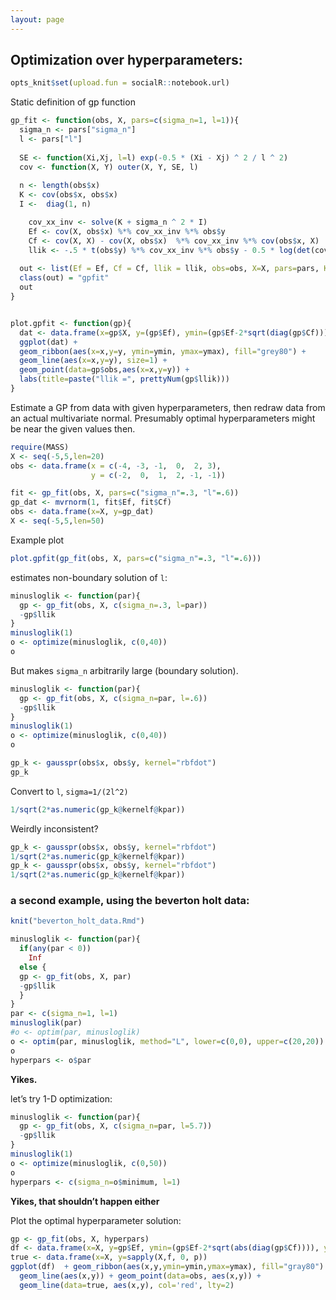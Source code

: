 ```yaml
---
layout: page
---
```


## Optimization over hyperparameters:

```r
opts_knit$set(upload.fun = socialR::notebook.url)
```



Static definition of gp function

```r
gp_fit <- function(obs, X, pars=c(sigma_n=1, l=1)){
  sigma_n <- pars["sigma_n"]
  l <- pars["l"]
  
  SE <- function(Xi,Xj, l=l) exp(-0.5 * (Xi - Xj) ^ 2 / l ^ 2)
  cov <- function(X, Y) outer(X, Y, SE, l) 
  
  n <- length(obs$x)
  K <- cov(obs$x, obs$x)
  I <-  diag(1, n)

    cov_xx_inv <- solve(K + sigma_n ^ 2 * I)
    Ef <- cov(X, obs$x) %*% cov_xx_inv %*% obs$y
    Cf <- cov(X, X) - cov(X, obs$x)  %*% cov_xx_inv %*% cov(obs$x, X)
    llik <- -.5 * t(obs$y) %*% cov_xx_inv %*% obs$y - 0.5 * log(det(cov_xx_inv)) - n * log(2 * pi) / 2
  
  out <- list(Ef = Ef, Cf = Cf, llik = llik, obs=obs, X=X, pars=pars, K=K, inv=cov_xx_inv)
  class(out) = "gpfit"
  out
}


plot.gpfit <- function(gp){
  dat <- data.frame(x=gp$X, y=(gp$Ef), ymin=(gp$Ef-2*sqrt(diag(gp$Cf))), ymax=(gp$Ef+2*sqrt(diag(gp$Cf))))
  ggplot(dat) +
  geom_ribbon(aes(x=x,y=y, ymin=ymin, ymax=ymax), fill="grey80") +
  geom_line(aes(x=x,y=y), size=1) + 
  geom_point(data=gp$obs,aes(x=x,y=y)) + 
  labs(title=paste("llik =", prettyNum(gp$llik)))
}
```



Estimate a GP from data with given hyperparameters, then redraw data from an actual multivariate normal.  Presumably optimal hyperparameters might be near the given values then.  

```r
require(MASS)
X <- seq(-5,5,len=20)
obs <- data.frame(x = c(-4, -3, -1,  0,  2, 3),
                  y = c(-2,  0,  1,  2, -1, -1))

fit <- gp_fit(obs, X, pars=c("sigma_n"=.3, "l"=.6))
gp_dat <- mvrnorm(1, fit$Ef, fit$Cf)
obs <- data.frame(x=X, y=gp_dat)
X <- seq(-5,5,len=50)
```


Example plot

```r
plot.gpfit(gp_fit(obs, X, pars=c("sigma_n"=.3, "l"=.6)))
```



estimates non-boundary solution of `l`:

```r
minusloglik <- function(par){
  gp <- gp_fit(obs, X, c(sigma_n=.3, l=par))
  -gp$llik
}
minusloglik(1)
o <- optimize(minusloglik, c(0,40))
o

```


But makes `sigma_n` arbitrarily large (boundary solution).  

```r
minusloglik <- function(par){
  gp <- gp_fit(obs, X, c(sigma_n=par, l=.6))
  -gp$llik
}
minusloglik(1)
o <- optimize(minusloglik, c(0,40))
o

```



```r
gp_k <- gausspr(obs$x, obs$y, kernel="rbfdot")
gp_k
```

Convert to `l`, `sigma=1/(2l^2)`


```r
1/sqrt(2*as.numeric(gp_k@kernelf@kpar))
```

Weirdly inconsistent?

```r
gp_k <- gausspr(obs$x, obs$y, kernel="rbfdot")
1/sqrt(2*as.numeric(gp_k@kernelf@kpar))
gp_k <- gausspr(obs$x, obs$y, kernel="rbfdot")
1/sqrt(2*as.numeric(gp_k@kernelf@kpar))
```




### a second example, using the beverton holt data:

```r
knit("beverton_holt_data.Rmd")
```




```r
minusloglik <- function(par){
  if(any(par < 0))
    Inf
  else {
  gp <- gp_fit(obs, X, par)
  -gp$llik
  }
}
par <- c(sigma_n=1, l=1)
minusloglik(par)
#o <- optim(par, minusloglik)
o <- optim(par, minusloglik, method="L", lower=c(0,0), upper=c(20,20))
o
hyperpars <- o$par
```

**Yikes.**  

let's try 1-D optimization:


```r
minusloglik <- function(par){
  gp <- gp_fit(obs, X, c(sigma_n=par, l=5.7))
  -gp$llik
}
minusloglik(1)
o <- optimize(minusloglik, c(0,50))
o
hyperpars <- c(sigma_n=o$minimum, l=1)
```

**Yikes, that shouldn't happen either**


Plot the optimal hyperparameter solution:

```r
gp <- gp_fit(obs, X, hyperpars)
df <- data.frame(x=X, y=gp$Ef, ymin=(gp$Ef-2*sqrt(abs(diag(gp$Cf)))), ymax=(gp$Ef+2*sqrt(abs(diag(gp$Cf)))))
true <- data.frame(x=X, y=sapply(X,f, 0, p))
ggplot(df)  + geom_ribbon(aes(x,y,ymin=ymin,ymax=ymax), fill="gray80") +
  geom_line(aes(x,y)) + geom_point(data=obs, aes(x,y)) +
  geom_line(data=true, aes(x,y), col='red', lty=2)
```



